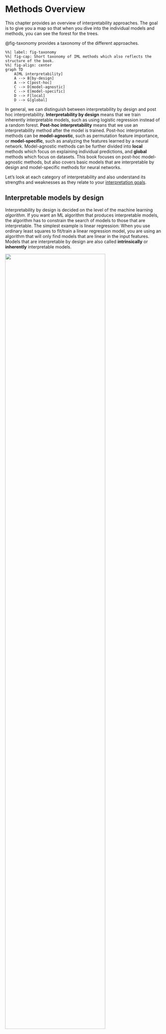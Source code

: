 # Methods Overview

This chapter provides an overview of interpretability approaches.
The goal is to give you a map so that when you dive into the individual models and methods, you can see the forest for the trees.

@fig-taxonomy provides a taxonomy of the different approaches.

```mermaid
%%| label: fig-taxonomy
%%| fig-cap: Short taxonomy of IML methods which also reflects the structure of the book.
%%| fig-align: center
graph TD
    A[ML interpretability]
    A --> B[by-design]
    A --> C[post-hoc]
    C --> D[model-agnostic]
    C --> E[model-specific]
    D --> F[local]
    D --> G[global]
```

In general, we can distinguish between interpretability by design and post hoc interpretability.
**Interpretability by design** means that we train inherently interpretable models, such as using logistic regression instead of a random forest.
**Post-hoc interpretability** means that we use an interpretability method after the model is trained.
Post-hoc interpretation methods can be **model-agnostic**, such as permutation feature importance, or **model-specific**, such as analyzing the features learned by a neural network.
Model-agnostic methods can be further divided into **local** methods which focus on explaining individual predictions, and **global** methods which focus on datasets.
This book focuses on post-hoc model-agnostic methods, but also covers basic models that are interpretable by design and model-specific methods for neural networks.

Let's look at each category of interpretability and also understand its strengths and weaknesses as they relate to your [interpretation goals](#goals).

## Interpretable models by design 

Interpretability by design is decided on the level of the machine learning *algorithm*.
If you want an ML algorithm that produces interpretable models, the algorithm has to constrain the search of models to those that are interpretable.
The simplest example is linear regression:
When you use ordinary least squares to fit/train a linear regression model, you are using an algorithm that will only find models that are linear in the input features.
Models that are interpretable by design are also called **intrinsically** or **inherently** interpretable models.

![](./images/interpretable-box.png){width=80% fig-align="center"}

This book covers the most basic interpretability by design approaches:

- [Linear regression](#limo)
- [Logistic regression](#logistic)
- [Linear model extensions](#extend-lm)
- [Decision trees](#tree)
- [Decision rules](#rules)
- [RuleFit](#rulefit)


<!-- more than completely interpretable models -->
Besides these approaches ones, there are many more approaches to interpretable models, ranging from extensions of these basic approaches to very specialized approaches.
To include all of them would be impossible, so I have focused on the most basic ones.
Here are a some examples of other interpretable-by-design approaches:

- Prototype-based neural networks for image classification, called ProtoViT [@ma2024interpretable]. These neural networks are trained so that the image classification is a weighted sum of prototypes (special images from the training data) and sub-prototypes.
- @yang2024inherently proposed inherently interpretable tree ensembles which are boosted trees (e.g., with XGBoost) with adjusted hyperparameters, such as low max depth, a different representation, where feature effects are sorted into main effects and interactions, and some pruning of effects. This approach mixes both interpretability by-design and post-hoc interpretability.
- Model-based boosting, which is an additive modeling framework. The final model is a sum of different effects, which can be linear effects, splines, tree stumps, ... [@buhlmann2007boosting].
- Generalized additive models with automatic interaction detection [@caruana2015intelligible].

But how interpretable are intrinsically interpretable models?
Approaches to interpretable models are wildly different and so are the ways in which we interpret them.
Let's talk about the scope of interpretability, which helps us sort the approaches:

- **The model is entirely interpretable.** Example: small decision tree can be visualized realistically as an entire model. Or linear regression model with not too many coefficients.
This scope level is a tough requirement, and again a bit fuzzy at the same time.
My stance is that **entirely interpretable** may only be used for the simplest of models such as very sparse linear regression or very short trees, if at all.
- **Parts of the model are interpretable.** While a regression model with hundreds of features may not be "entirely interpretable", we can still interpret the individual coefficients associated with the features. Or if you have a huge decision list, you can still inspect individual rules. 
- **The model predictions are interpretable.**
Some approaches allow to interpret individual predictions.
Let's say you would develop a k-nearest neighbor like ML algorithm, but for images.
To classify an image, take the k most similar images and return the most common class.
A prediction is fully explained by showing the k similar images.
Or for decision trees, a prediction is explained by returning the decision list that lead to the prediction.

The scope of interpretability is another tool you can use to understand a new interpretability approach you are learning about.
Ask yourself: At which level(s) of interpretability does it operate?

<!-- Strengths and Limitations -->
Models that are interpretable by-design are usually easier to debug and improve, because we get insights into their inner workings.
But how easy they make your job of improving the model depends a lot on the approach.

Interpretability by-design also shines when it comes to justifying models and outputs to others, as they often faithfully explain how predictions were made.
They also tend to  make it easier to check with domain experts that the models are consistent with domain knowledge.
Many data-driven fields already have established (interpretable) modeling approaches, such as logistic regression in medical research.

When it comes to discovering insights, interpretable models are a mixed bag.
They make it easy to extract insights about the models themselves.
But it gets tricker when it comes to data insights, because of the need for a theoretical link between model structure and data.
To interpret the model in place of the data, you have to assume that the model structure reflects the world -- something statisticians work very hard on and needs a lot of assumptions.
But what if there is a model with better predictive performance?
You would have to argue why the interpretable model represents the data correctly, even though its predictive performance is inferior.
In addition, there are often multiple models with similar performance, but different interpretations, which makes our job more difficult.
This is called the Rashomon effect.
The problem with this model multiplicity is that it makes it very unclear which model to interpret.

::: {.callout-info}

The Japanese movie Rashomon from 1950 tells four different versions of a murder story.
While each version can explain the events equally well, they are are incompatible with each other. 
This phenomenon was named the Rashomon effect.

:::


## Post-hoc interpretability

Post-hoc methods are applied after the model has been trained.
These methods can be either model-agnostic or model-specific: 

- Model-agnostic: We ignore what's *inside* the model and only analyze how the model output changes with respect to changes in the feature inputs. For example, permuting a feature and measuring how much the model error increases.
- Model-specific: We analyze parts of the model them to better understand it. This can be  analyzing which types of images a neuron responds the most in a neural network, or the Gini importance in random forests.

### Model-agnostic methods {#agnostic}

Model-agnostic methods work by the SIPA principle: **sample** from the data, perform an **intervention** on the data, get the **predictions** for the manipulated data, and **aggregate** the results. [@scholbeck2020sampling]
An example is permutation feature importance:
We take the data (sample), intervene on the data by permuting it, get the model predictions, and compute the model error again and compare it to the original loss (aggregation).


![](./images/agnostic-black-box.png){width=80% fig-align="center"}


Model-agnostic interpretation separates the model interpretation from the model training. 
Looking at this from a more higher level, the modeling process gains another layer: It starts with the world which, we capture in the form of data, from which we learn a model.
On top of that model we have interpretability methods for humans to consume.
See @fig-big-picture.
For model-agnostic methods, we have this separation, while for interpretability by-design, we have model and interpretability layers merged into one.


![The big picture of explainable machine learning. The real world goes through many layers before it reaches the human in the form of explanations.](./images/big-picture.png){#fig-big-picture}

Separating the explanations from the machine learning model (= model-agnostic interpretation methods) has some advantages [@ribeiro2016model].
The biggest strength is flexibility in both the choice of model and the choice of interpretation method.
For example, if you're visualizing feature effects of an XGBoost model with the PDP, you can even change the underlying model and still use the same type of interpretation.
Or, if you no longer like the PDP, you can use ALE without having to change the underlying XGBoost model.
But if you are using a linear regression model and interpreting the coefficients, switching to a rule-based classifier will also change the means of interpretation.
Some methods even give you flexibility in the feature representation used to create the explanations:
For example, you can create explanations based on image patches instead of pixels when explaining image classifier outputs.

Model-agnostic interpretation methods can be further divided into local and global methods.
[Local methods](#local-methods) aim to explain **individual predictions**, while [global methods](#global-methods) describe how features affect predictions **on average**.

#### Local model-agnostic post hoc methods {#local-methods}

Local interpretation methods explain individual predictions.
Approaches in this category are quite diverse:

* [Ceteris paribus](#ceteris-paribus)  plots show how changing a feature changes a prediction.
* [Individual conditional expectation curves](#ice) show how changing one feature changes the prediction of multiple data points.
* [Local surrogate models (LIME)](#lime) explain a prediction by replacing the complex model with a locally interpretable model.
* [Scoped rules (anchors)](#anchors) are rules that describe which feature values "anchor" a prediction, meaning that no matter how many of the other features you change, the prediction remains fixed.
* [Counterfactual explanations](#counterfactual) explain a prediction by examining which features would need to be changed to achieve a desired prediction.
* [Shapley values](#shapley) are an attribution method that fairly assigns the prediction to individual features.
* [SHAP](#shap) is a computation method for Shapley values, but also suggest global interpretation methods based on combinations of Shapley values across the data.

LIME and Shapley values (and SHAP) are attribution methods that explain a data point's prediction as the sum of feature effects.
Other methods, such as ceteris paribus and ICE, focus on individual features and how sensitive the prediction function is to those features. 
Methods such as counterfactual explanations and Anchors fall somewhere in the middle, relying on a subset of the features to explain a prediction.

<!-- Strengths and Limitations -->
For model debugging, local methods provide a "zoomed in" view that can be useful for understanding edge cases or studying unusual predictions.
For example, you can look at explanations for the prediction with the worst prediction error and see if it's just a difficult data point to predict, or if maybe your model isn't good enough, or the data point is mislabeled. 
Beyond that, it's the global model-agnostic methods that are more useful for model improvements. 

When it comes to using local interpretation methods to justify individual predictions, the usefulness is mixed:
Methods such as ceteris paribus and counterfactual explanations can be very useful for justifying model predictions because they faithfully reflect the raw model predictions.
Attribution methods like SHAP or LIME are themselves a kind of "model" (or at least more complex estimates) on top of the model being explained and therefore may not be as useful for some high-stakes justification purposes [@rudin2019stop].

Local methods can be useful for data insights.
Attribution methods such as Shapley values work with a reference dataset and therefore allow comparing the current prediction with different subsets, allowing different questions to be asked.
In general the usefulness of model-agnostic interpretation for both local and global methods depends on model performance. 
Ceteris paribus plots and ICE are also useful for (local) model insight.

::: {.callout-tip}

You can apply post-hoc methods to models that are interpretable by-design.

:::


#### Global model-agnostic post-hoc methods {#global-methods}

Global methods describe the average behavior of a machine learning model across a dataset.
In this book, you will learn about the following model-agnostic global interpretation techniques:

* The [partial dependence plot](#pdp) is a feature effect method.
* [Accumulated local effect plots](#ale) is another feature effect method that works when features are dependent.
* [Feature interaction (H-statistic)](#interaction) quantifies the extent to which the prediction is the result of joint effects of the features.
* [Functional decomposition](#decomposition) is a central idea of interpretability and a technique for decomposing prediction function into smaller parts.
* [Permutation feature importance](#feature-importance) measures the importance of a feature as an increase in loss when the feature is permuted.
* [Leave one feature out (LOFO)](#lofo) removes a feature and measures the increase in loss after retraining the model without that feature.
* [Surrogate models](#global) replaces the original model with a simpler model for interpretation.
* [Prototypes and criticisms](#proto) are representative data points of a distribution and can be used to improve interpretability.

Two broad categories within global model-agnostic method are **feature effects** and **feature importance**.
Feature effects (PDP, ALE, H-statistic, decomposition) are about showing the relationship between inputs and outputs.
Feature importance (PFI, LOFO, SHAP importance, ...) is about ranking the features by importance, where importance is defined by each of the methods separately. 

<!-- goals -->
Since global interpretation methods describe average behavior, they are particularly useful when the modeler wants to debug a model.
In particular, LOFO is related to feature selection methods and is particular useful for model improvement.

To justify the models to stakeholders, global interpretation methods can provide some broad strokes such as which features were relevant.
You can also use global methods in combination with inherently interpretable models.
For example, while decision rule lists make it easy to justify individual predictions, you may also want to justify the model itself by showing which features were important over all.

Global methods are often expressed as expected values based on the distribution of the data.
For example, the [partial dependence plot](#pdp), a feature effect plot, is the expected prediction when all other features are marginalized out.
This is what makes these methods so useful for understanding the general mechanisms in the data.
My colleagues and I have actually written papers about the PDP and PFI and how they can be used to infer properties about the data [@molnar2023relating,freiesleben2024scientific].

::: {.callout-tip}

By applying global methods to subsets of your data, you can turn those global methods into "group-wise" or "regional" methods.
We'll see this in action in the examples in this book.

:::

### Model-specific post-hoc methods

As the name implies, post-hoc model-specific methods applied after model training but only work for specific machine learning models. 

![](./images/specific-black-box.png){width=80% fig-align="center"}

There are many such examples, ranging from Gini importance for random forests to computing odds ratios for logistic regression.
This book focuses on post-hoc interpretation methods for neural networks.

To make predictions with a neural network, the input data is passed through many layers of multiplication with the learned weights and through non-linear transformations.
A single prediction can involve millions of mathematical operations depending on the architecture of the neural network.
There's no chance that we humans can follow the exact mapping from data input to prediction.
We would have to consider millions of weights interacting in complex ways to understand a neural network's prediction.
To interpret the behavior and predictions of neural networks, we need specific interpretation methods.
Neural networks are an interesting target for interpretation interpretation target because neural networks learn features and concepts in their hidden layers.
We can leverage that they are gradient-based for computationally efficient methods.

The neural network chapters cover the following techniques that answer different questions:

- [Learned Features](#feature-visualization): What features did the neural network learn?
- [Pixel Attribution (Saliency Maps)](#pixel-attribution): How did each pixel contribute to a particular prediction?
- [Concepts](#neural-concepts): What more abstract concepts did the neural network learn?
-  [Adversarial Examples](#adversarial) are closely related to [counterfactual explanations](#counterfactual): How can we fool the neural network?
-  [Influential Instances](#influential) is a more general approach with a fast implementation for gradient-based methods like neural networks: How influential was a training data point for a given prediction?

In general, the biggest strength of model-specific methods, in general, is the ability to discover learn about the models themselves.
This can also help improve the model and justify it to others. 
When it comes to data insights, model-specific methods have similar problems as intrinsically interpretable models:
They need a theoretical justification for why the model interpretation reflects the data. 

## The lines are blurred

I've presented different neat categories.
But in reality, the lines between by-design and post-hoc are blurry.
Just a few examples:

- Is logistic regression an intrinsically interpretable model? You have to post-process the coefficients to interpret the odds ratios. And if you want to interpret the model effects at the level of probabilities, you have to compute marginal effects, which can definitely be seen as a post-hoc interpretation method (which can also be applied to other models).
- Boosted tree ensembles are not considered interpretable. But if you set the maximum tree depth to 1, you get boosted tree stumps, which gives you something like a generalized additive model.
- Shapley values to explain individual predictions are solidly classified as model-agnostic. To explain a linear regression prediction, you can multiply each feature value with it's coefficient. These are called effects then. In addition, you can subtract from each effect the average effect from the data. If you do these things, you have computed Shapley values.

The moral of the story.
Interpretability is a fuzzy concept.
Embrace that fuzziness, don't get too attached to one approach, but feel free to mix and match approaches.

[^interpretability-symbolic-regression]: Whether or not symbolic regression is interpretable is probably based on how much the "interpreter" likes algebra.


